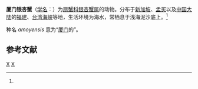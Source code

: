 {{Speciesbox
| taxon = Actaea(十足目) amoyensis
| authority = de Man, 1879<ref name='id11764'>{{cite web| url =http://www.bioinfo.cn/db05/BjdwSpecies.php?action=view&id=11764| title =夏门银杏蟹| work =《中国动物物种编目数据库》| publisher =中国科学院微生物研究所| author =中国科学院动物研究所| accessdate =2009-04-28| deadurl =yes| archiveurl =https://web.archive.org/web/20160305031921/http://www.bioinfo.cn/db05/BjdwSpecies.php?action=view&id=11764| archivedate =2016-03-05}}</ref>
}}

'''厦门银杏蟹'''（[[学名|学名]]：{{lang|la|''Actaea amoyensis''}}）为[[扇蟹科|扇蟹科]][[银杏蟹属|银杏蟹属]]的动物。分布于[[新加坡|新加坡]]、[[孟买|孟买]]以及[[中国大陆|中国大陆]]的[[福建|福建]]、[[台湾海峡|台湾海峡]]等地，生活环境为海水，常栖息于浅海泥沙底上。<ref name='id11764'/>

种名 ''amoyensis'' 意为“[[厦门|厦门]]的”。

== 参考文献 ==
{{reflist}}

{{taxonbar}}

[[Category:1879年描述的动物|X]]
[[Category:银杏蟹属|X]]